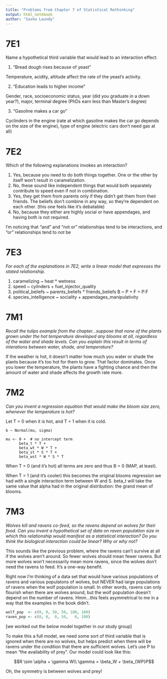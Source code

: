 ```yaml
---
title: "Problems from Chapter 7 of Statistical Rethinking"
output: html_notebook
author: "Sasha Laundy"
---
```


# 7E1

Name a hypothetical third variable that would lead to an interaction effect: 

1. "Bread dough rises because of yeast" 

Temperature, acidity, altitude affect the rate of the yeast's activity. 

2. "Education leads to higher income" 
 
Gender, race, socioeconomic status, year (did you graduate in a down year?), major, terminal degree (PhDs earn less than Master's degree)

3. "Gasoline makes a car go"

Cyclinders in the engine (rate at which gasoline makes the car go depends on the size of the engine), type of engine (electric cars don't need gas at all)

# 7E2

Which of the following explanations invokes an interaction?

1. Yes, because you need to do both things together. One or the other by itself won't result in caramelization. 
2. No, these sound like independent things that would both separately contribute to speed even if not in combination. 
3. Yes, they get them from parents only if they didn't get them from their friends. The beliefs don't combine in any way, so they're dependent on each other. (this one feels like it's debatable)
4. No, because they either are highly social or have appendages, and having both is not required. 

I'm noticing that "and" and "not or" relationships tend to be interactions, and "or" relationships tend to _not_ be 

# 7E3

_For each of the explanations in 7E2, write a linear model that expresses the stated relationship._

1. caramelizing ~ heat * wetness
2. speed ~ cylinders + fuel_injector_quality
3. political_beliefs ~ parents_beliefs * friends_beliefs
B ~ P + F + P:F
4. species_intelligence ~ sociality + appendages_manipulativity

# 7M1

_Recall the tulips example from the chapter...suppose that none of the plants grown under the hot temperature developed any blooms at all, regardless of the water and shade levels. Can you explain this result in terms of interations between water, shade, and temperature?_

If the weather is hot, it doesn't matter how much you water or shade the plants because it's too hot for them to grow. That factor dominates. Once you lower the temperature, the plants have a fighting chance and then the amount of water and shade affects the growth rate more. 

# 7M2

_Can you invent a regression equation that would make the bloom size zero, whenever the temperature is hot?_

Let T = 0 when it is hot, and T = 1 when it is cold. 

```{}
b ~ Normal(mu, sigma)

mu <- 0 +  # no intercept term
      beta_t * T + 
      beta_wt * W * T + 
      beta_st * S * T + 
      beta_wst * W * S * T
```

When T = 0 (and it's hot) all terms are zero and thus B = 0 (MAP, at least).

When T = 1 (and it's cooler) this becomes the original blooms regression we had with a single interaction term between W and S. beta_t will take the same value that alpha had in the original distribution: the grand mean of blooms. 

# 7M3

_Wolves kill and ravens co-feed, so the ravens depend on wolves for their food. Can you invent a hypothetical set of data on raven population size in which this relationship would manifest as a statistical interaction? Do you think the biological interaction could be linear? Why or why not?_

This sounds like the previous problem, where the ravens can't survive at all if the wolves aren't around. So fewer wolves should mean fewer ravens. But more wolves won't necessarily mean more ravens, since the wolves don't need the ravens to feed. It's a one-way benefit. 

Right now I'm thinking of a data set that would have various populations of ravens and various populatons of wolves, but NEVER had large populations of ravens when the wolf population is small. In other words, ravens can only flourish when there are wolves around, but the wolf population doesn't depend on the number of ravens. Hmm...this feels asymmetrical to me in a way that the examples in the book didn't. 

```r
wolf_pop  <- c(0, 0, 50, 50, 100, 100) 
raven_pop <- c(0, 0,  0, 50,   0, 100)
```

[we worked out the below model together in our study group]

To make this a full model, we need some sort of third variable that is ignored when there are no wolves, but helps predict when there will be ravens under the condition that there are sufficient wolves. Let's use P to mean "the availability of prey". Our model could look like this: 

$$R \sim \alpha + \gamma W\\
\gamma = \beta_W + \beta_{WP}P$$

Oh, the symmetry is between wolves and prey! 